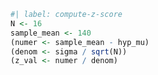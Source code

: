 ```r
#| label: compute-z-score
N <- 16
sample_mean <- 140
(numer <- sample_mean - hyp_mu)
(denom <- sigma / sqrt(N))
(z_val <- numer / denom)
```
